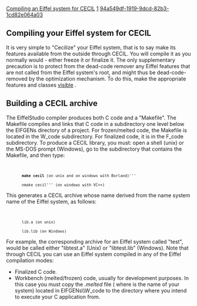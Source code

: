 [[Property:title|Compiling an Eiffel system for CECIL]]
[[Property:weight|1]]
[[Property:uuid|94a549df-1919-9dcd-82b3-1cd82e064a03]]
==Compiling your Eiffel system for CECIL==
It is very simple to "Cecilize" your Eiffel system, that is to say make its features available from the outside through CECIL. You will compile it as you normally would - either freeze it or finalize it. The only supplementary precaution is to protect from the dead-code remover any Eiffel features that are not called from the Eiffel system's root, and might thus be dead-code-removed by the optimization mechanism. 
To do this, make the appropriate features and classes [[Group Options|visible]] . 

==Building a CECIL archive==
The EiffelStudio compiler produces both C code and a "Makefile". The Makefile compiles and links that C code in a subdirectory one level below the EIFGENs directory of a project. For frozen/melted code, the Makefile is located in the W_code subdirectory. For finalized code, it is in the F_code subdirectory. 
To produce a CECIL library, you must: open a shell (unix) or the MS-DOS prompt (Windows), go to the subdirectory that contains the Makefile, and then type:
<code>
		'''make cecil''' (on unix and on windows with Borland)'''
		nmake cecil''' (on windows with VC++)</code>

This generates a CECIL archive whose name derived from the name system name of the Eiffel system, as follows:
<code>
		lib<system name>.a (on unix)
		lib<system name>.lib (on Windows)</code>
For example, the corresponding archive for an Eiffel system called "test", would be called either "libtest.a" (Unix) or "libtest.lib" (Windows). 
Note that through CECIL you can use an Eiffel system compiled in any of the Eiffel compilation modes:
* Finalized C code. 
* Workbench (melted/frozen) code, usually for development purposes. In this case you must copy the ''<system name>.melted'' file ( where ''<system name>'' is the name of your system) located in EIFGENs\<target_name>\W_code to the directory where you intend to execute your C application from. 

{{note|each time you melt the Eiffel system, the ''<system name>. melted'' file is updated. }}

{{warning| '''Caution''': in the second case (workbench mode), it is not possible to call through the CECIL interface any routine that has been melted in the last compilation; this would raise the run-time exception: <br/>
''' $ applied to melted routine''' <br/>
The solution is simply to refreeze the system. }}




